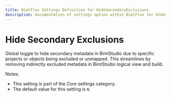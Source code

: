 ---
title: BimlFlex Settings Definition for HideSecondaryExclusions
description: Documentation of settings option within BimlFlex for HideSecondaryExclusions
---
<head>
  <meta name="varigenceProduct" content="BimlFlex"></meta>
  <meta name="varigenceArticleType" content="Reference"></meta>
</head>


# Hide Secondary Exclusions

Global toggle to hide secondary metadata in BimlStudio due to specific projects or objects being excluded or unmapped. This streamlines by removing indirectly excluded metadata in BimlStudio logical view and build.

Notes:

* This setting is part of the *Core* settings category.
* The default value for this setting is `N`.
